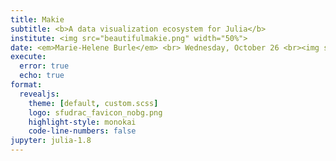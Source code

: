 ```yaml
---
title: Makie
subtitle: <b>A data visualization ecosystem for Julia</b>
institute: <img src="beautifulmakie.png" width="50%">
date: <em>Marie-Helene Burle</em> <br> Wednesday, October 26 <br><img src="sfudrac.png" width="45%">
execute:
  error: true
  echo: true
format:
  revealjs:
    theme: [default, custom.scss]
    logo: sfudrac_favicon_nobg.png
    highlight-style: monokai
    code-line-numbers: false
jupyter: julia-1.8
---
```

